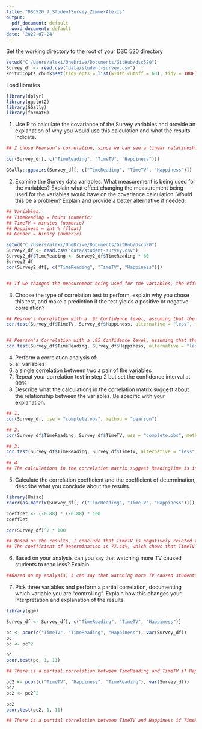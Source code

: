 ```yaml
---
title: "DSC520_7_StudentSurvey_ZimmerAlexis"
output:
  pdf_document: default
  word_document: default
date: '2022-07-24'
---
```


Set the working directory to the root of your DSC 520 directory

```r
setwd("C:/Users/alexi/OneDrive/Documents/GitHub/dsc520")
Survey_df <- read.csv("data/student-survey.csv")
knitr::opts_chunk$set(tidy.opts = list(width.cutoff = 60), tidy = TRUE)
```

Load libraries

```r
library(dplyr)
library(ggplot2)
library(GGally)
library(formatR)
```

1.  Use R to calculate the covariance of the Survey variables and provide an explanation of why you would use this calculation and what the results indicate.

```r
## I chose Pearson's correlation, since we can see a linear relatinoship within our survey data. TimeReading is negatively related to TimeTV. With a Pearon correlation of -0.8830677, we can assume that as TimeTV increaes, TimeReading decreases. In a similar idea, TimeReading is negatively related to happiness with an r-value of -0.4348663, so we can assume that as TimeReading increases, Happiness decreases.

cor(Survey_df[, c("TimeReading", "TimeTV", "Happiness")])

GGally::ggpairs(Survey_df[, c("TimeReading", "TimeTV", "Happiness")])
```

2.  Examine the Survey data variables. What measurement is being used for the variables? Explain what effect changing the measurement being used for the variables would have on the covariance calculation. Would this be a problem? Explain and provide a better alternative if needed.

```r
## Variables:
## TimeReading = hours (numeric)
## TimeTV = minutes (numeric)
## Happiness = int % (float)
## Gender = binary (numeric)

setwd("C:/Users/alexi/OneDrive/Documents/GitHub/dsc520")
Survey2_df <- read.csv("data/student-survey.csv")
Survey2_df$TimeReading <- Survey2_df$TimeReading * 60
Survey2_df
cor(Survey2_df[, c("TimeReading", "TimeTV", "Happiness")])


## If we changed the measurement being used for the variables, the effect on the covariance calculation would be null so not a problem. No alternative is needed.

```

3.  Choose the type of correlation test to perform, explain why you chose this test, and make a prediction if the test yields a positive or negative correlation?

```r

## Pearon's Correlation with a .95 Confidence level, assuming that the correlation of TimeTV and Happiness will result in > 0
cor.test(Survey_df$TimeTV, Survey_df$Happiness, alternative = "less", method = "pearson", conf.level = 0.95)


## Pearson's Correlation with a .95 Confidence level, assuming that the correlation of ReadingTime and TVTime will result in < 0
cor.test(Survey_df$TimeReading, Survey_df$Happiness, alternative = "less", method = "pearson", conf.level = 0.95)
```

4.  Perform a correlation analysis of:
5.  all variables
6.  a single correlation between two a pair of the variables
7.  Repeat your correlation test in step 2 but set the confidence interval at 99%
8.  Describe what the calculations in the correlation matrix suggest about the relationship between the variables. Be specific with your explanation.

```r
## 1. 
cor(Survey_df, use = "complete.obs", method = "pearson")

## 2.
cor(Survey_df$TimeReading, Survey_df$TimeTV, use = "complete.obs", method = "pearson")

## 3.
cor.test(Survey_df$TimeReading, Survey_df$TimeTV, alternative = "less", method = "pearson", conf.level = 0.99)

## 4.
## The calculations in the correlation matrix suggest ReadingTime is inversely related to TimeTV at a confidence interval of 99%, so we can safely assume that as ReadingTime increases, TimeTV decreases (and vice versa)
```

5.  Calculate the correlation coefficient and the coefficient of determination, describe what you conclude about the results.

```r
library(Hmisc)
rcorr(as.matrix(Survey_df[, c("TimeReading", "TimeTV", "Happiness")]))

coeffDet <- (-0.88) * (-0.88) * 100
coeffDet

cor(Survey_df)^2 * 100

## Based on the results, I conclude that TimeTV is negatively related to TimeReading with an r value of -0.88 and a p-value of 0.0003. With a significance value close to null, the probability of getting a large correlation coefficient in an n-size of 11 if H0 = true is incredibly low. Thus, we can assume that there is a genuine relationship between TimeTV and TimeReading. Additionally, all of our correlation coefficients are significant.
## The coefficient of Determination is 77.44%, which shows that TimeTV is highly correlated with TimeReading. TimeTV accounts for 40.52% of the variability in Happiness, and Happiness accounts for 18.92% of variability in TimeReading

```

6.  Based on your analysis can you say that watching more TV caused students to read less? Explain

```r
##Based on my analysis, I can say that watching more TV caused students to read less, as the calculations showed a strong inverse relationship between the two, in which watching more TV negatively affected time reading.
```

7.  Pick three variables and perform a partial correlation, documenting which variable you are "controlling". Explain how this changes your interpretation and explanation of the results.\

```r
library(ggm)

Survey_df <- Survey_df[, c("TimeReading", "TimeTV", "Happiness")]

pc <- pcor(c("TimeTV", "TimeReading", "Happiness"), var(Survey_df))
pc
pc <- pc^2

pc
pcor.test(pc, 1, 11)

## There is a partial correlation between TimeReading and TimeTV if Happiness is controlled, resulting in ~87.30%

pc2 <- pcor(c("TimeTV", "Happiness", "TimeReading"), var(Survey_df))
pc2
pc2 <- pc2^2

pc2
pcor.test(pc2, 1, 11)

## There is a partial correlation between TimeTV and Happiness if TimeReading is controlled, resulting in ~35.72%
```
